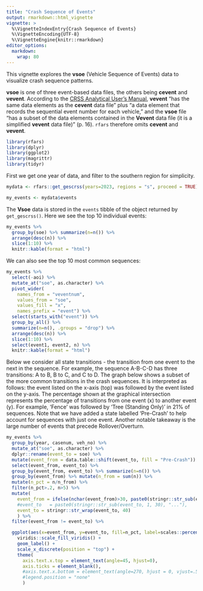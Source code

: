 ---
title: "Crash Sequence of Events"
output: rmarkdown::html_vignette
vignette: >
  %\VignetteIndexEntry{Crash Sequence of Events}
  %\VignetteEncoding{UTF-8}
  %\VignetteEngine{knitr::rmarkdown}
editor_options: 
  markdown: 
    wrap: 80
---

This vignette explores the **vsoe** (Vehicle Sequence of Events) data to
visualize crash sequence patterns.

**vsoe** is one of three event-based data files, the others being **cevent** and
**vevent**. According to the [CRSS Analytical User's Manual](https://crashstats.nhtsa.dot.gov/Api/Public/ViewPublication/813707),
**vevent** "has the same data elements as the **cevent** data file" plus "a data
element that records the sequential event number for each vehicle," and the
**vsoe** file "has a subset of the data elements contained in the **Vevent**
data file (it is a simplified **vevent** data file)" (p. 16). `rfars` therefore
omits **cevent** and **vevent**.

```{r setup, echo=FALSE, warning=FALSE, message=FALSE}
library(rfars)
library(dplyr)
library(ggplot2)
library(magrittr)
library(tidyr)
```


First we get one year of data, and filter to the southern region for simplicity. 

```{r, warning=FALSE}
mydata <- rfars::get_gescrss(years=2023, regions = "s", proceed = TRUE)

my_events <- mydata$events
```

The **Vsoe** data is stored in the `events` tibble of the object returned by
`get_gescrss()`. Here we see the top 10 individual events:

```{r, results='asis'}
my_events %>%
  group_by(soe) %>% summarize(n=n()) %>%
  arrange(desc(n)) %>%
  slice(1:10) %>%
  knitr::kable(format = "html")
```

We can also see the top 10 most common sequences:

```{r, results='asis'}
my_events %>%
  select(-aoi) %>%
  mutate_at("soe", as.character) %>%
  pivot_wider(
    names_from = "veventnum", 
    values_from = "soe", 
    values_fill = "x",
    names_prefix = "event") %>%
  select(starts_with("event")) %>%
  group_by_all() %>%
  summarize(n=n(), .groups = "drop") %>%
  arrange(desc(n)) %>%
  slice(1:10) %>%
  select(event1, event2, n) %>%
  knitr::kable(format = "html")
```

Below we consider all state transitions - the transition from one event to the
next in the sequence. For example, the sequence A-B-C-D has three transitions: A
to B, B to C, and C to D. The graph below shows a subset of the more common
transitions in the crash sequences. It is interpreted as follows: the event listed 
on the x-axis (top) was followed by the event listed on the y-axis. The percentage
shown at the graphical intersection represents the percentage of transitions from one
event (x) to another event (y). For example, 'Fence'
was followed by 'Tree (Standing Only)' in 21% of sequences. Note that we have added a 
state labelled 'Pre-Crash' to help account for sequences with just one event. Another 
notable takeaway is the large number of events that precede Rollover/Overturn.

```{r, fig.height=10, fig.width=12}
my_events %>%
  group_by(year, casenum, veh_no) %>%
  mutate_at("soe", as.character) %>%
  dplyr::rename(event_to = soe) %>%
  mutate(event_from = data.table::shift(event_to, fill = "Pre-Crash")) %>%
  select(event_from, event_to) %>%
  group_by(event_from, event_to) %>% summarize(n=n()) %>%
  group_by(event_from) %>% mutate(n_from = sum(n)) %>%
  mutate(n_pct = n/n_from) %>%
  filter(n_pct>.2, n>5) %>%
  mutate(
    event_from = ifelse(nchar(event_from)>30, paste0(stringr::str_sub(event_from, 1, 30), "..."), event_from),
    #event_to   = paste0(stringr::str_sub(event_to, 1, 30), "..."),
    event_to = stringr::str_wrap(event_to, 40)
    ) %>%
  filter(event_from != event_to) %>%

  ggplot(aes(x=event_from, y=event_to, fill=n_pct, label=scales::percent(n_pct, accuracy = 1))) +
    viridis::scale_fill_viridis() +
    geom_label() +
    scale_x_discrete(position = "top") +
    theme(
      axis.text.x.top = element_text(angle=45, hjust=0),
      axis.ticks = element_blank(),
      #axis.text.x.bottom = element_text(angle=270, hjust = 0, vjust=.5),
      #legend.position = "none"
      )
```
